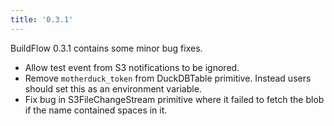 ```yaml
---
title: '0.3.1'
---
```


BuildFlow 0.3.1 contains some minor bug fixes.

- Allow test event from S3 notifications to be ignored.
- Remove `motherduck_token` from DuckDBTable primitive. Instead users should set this as an environment variable.
- Fix bug in S3FileChangeStream primitive where it failed to fetch the blob if the name contained spaces in it.